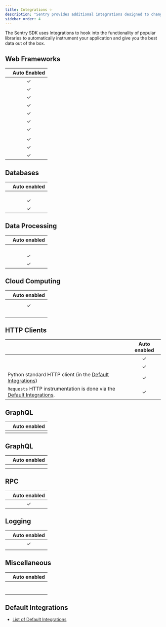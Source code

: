 ```yaml
---
title: Integrations ✨
description: "Sentry provides additional integrations designed to change configuration or add instrumentation to your application."
sidebar_order: 4
---
```


The Sentry SDK uses Integrations to hook into the functionality of popular libraries to automatically instrument your application and give you the best data out of the box.

## Web Frameworks

|                                                                                                                       | **Auto Enabled** |
| --------------------------------------------------------------------------------------------------------------------- | :--------------: |
| <linkWithPlatformIcon platform="python.django"    label="Django"    url="/platforms/python/integrations/django" />    |        ✓         |
| <linkWithPlatformIcon platform="python.flask"     label="Flask"     url="/platforms/python/integrations/flask" />     |        ✓         |
| <linkWithPlatformIcon platform="python.fastapi"   label="FastAPI"   url="/platforms/python/integrations/fastapi" />   |        ✓         |
| <linkWithPlatformIcon platform="python.aiohttp"   label="AIOHTTP"   url="/platforms/python/integrations/aiohttp" />   |        ✓         |
| <linkWithPlatformIcon platform="python.bottle"    label="Bottle"    url="/platforms/python/integrations/bottle" />    |        ✓         |
| <linkWithPlatformIcon platform="python.falcon"    label="Falcon"    url="/platforms/python/integrations/falcon" />    |        ✓         |
| <linkWithPlatformIcon platform="python.pyramid"   label="Pyramid"   url="/platforms/python/integrations/pyramid" />   |        ✓         |
| <linkWithPlatformIcon platform="python.quart"     label="Quart"     url="/platforms/python/integrations/quart" />     |                  |
| <linkWithPlatformIcon platform="python.sanic"     label="Sanic"     url="/platforms/python/integrations/sanic" />     |        ✓         |
| <linkWithPlatformIcon platform="python.starlette" label="Starlette" url="/platforms/python/integrations/starlette" /> |        ✓         |
| <linkWithPlatformIcon platform="python.tornado"   label="Tornado"   url="/platforms/python/integrations/tornado" />   |        ✓         |

## Databases

|                                                                                                                                        | **Auto enabled** |
| -------------------------------------------------------------------------------------------------------------------------------------- | :--------------: |
| <linkWithPlatformIcon platform="python.asyncpg"           label="asyncpg"    url="/platforms/python/integrations/asyncpg" />           |                  |
| <linkWithPlatformIcon platform="python.clickhouse-driver" label="ClickHouse" url="/platforms/python/integrations/clickhouse-driver" /> |                  |
| <linkWithPlatformIcon platform="python.pymongo"           label="MongoDB"    url="/platforms/python/integrations/pymongo" />           |                  |
| <linkWithPlatformIcon platform="python.redis"             label="Redis"      url="/platforms/python/integrations/redis" />             |        ✓         |
| <linkWithPlatformIcon platform="python.sqlalchemy"        label="SQLAlchemy" url="/platforms/python/integrations/sqlalchemy" />        |        ✓         |

## Data Processing

|                                                                                                                        | **Auto enabled** |
| ---------------------------------------------------------------------------------------------------------------------- | :--------------: |
| <linkWithPlatformIcon platform="python.airflow" label="Apache Airflow" url="/platforms/python/integrations/airflow" /> |                  |
| <linkWithPlatformIcon platform="python.beam"    label="Apache Beam"    url="/platforms/python/integrations/beam" />    |                  |
| <linkWithPlatformIcon platform="python.spark"   label="Apache Spark"   url="/platforms/python/integrations/spark" />   |                  |
| <linkWithPlatformIcon platform="python.arq"     label="ARQ"            url="/platforms/python/integrations/arq" />     |                  |
| <linkWithPlatformIcon platform="python.celery"  label="Celery"         url="/platforms/python/integrations/celery" />  |        ✓         |
| <linkWithPlatformIcon platform="python.rq"      label="RQ"             url="/platforms/python/integrations/rq" />      |        ✓         |

## Cloud Computing

|                                                                                                                                                          | **Auto enabled** |
| -------------------------------------------------------------------------------------------------------------------------------------------------------- | :--------------: |
| <linkWithPlatformIcon platform="python.awslambda"            label="AWS Lambda"             url="/platforms/python/integrations/aws-lambda" />           |                  |
| <linkWithPlatformIcon platform="python.boto3"                label="Boto3"                  url="/platforms/python/integrations/boto3" />                |        ✓         |
| <linkWithPlatformIcon platform="python.chalice"              label="Chalice"                url="/platforms/python/integrations/chalice" />              |                  |
| <linkWithPlatformIcon platform="python.cloudresourcecontext" label="Cloud Resource Context" url="/platforms/python/integrations/cloudresourcecontext" /> |                  |
| <linkWithPlatformIcon platform="python.gcpfunctions"         label="Google Cloud Functions" url="/platforms/python/integrations/gcp-functions" />        |                  |
| <linkWithPlatformIcon platform="python.serverless"           label="Serverless Framework"   url="/platforms/python/integrations/serverless" />           |                  |

## HTTP Clients

|                                                                                                                                | **Auto enabled** |
| ------------------------------------------------------------------------------------------------------------------------------ | :--------------: |
| <linkWithPlatformIcon platform="python.aiohttp" label="AIOHTTP" url="/platforms/python/integrations/aiohttp/aiohttp-client" /> |        ✓         |
| <linkWithPlatformIcon platform="python.httpx"   label="HTTPX"   url="/platforms/python/integrations/httpx" />                  |        ✓         |
| Python standard HTTP client (in the [Default Integrations](default-integrations/#stdlib))                                      |        ✓         |
| `Requests` HTTP instrumentation is done via the [Default Integrations](default-integrations/#stdlib).                          |        ✓         |

## GraphQL

|                                                                                                         | **Auto enabled** |
| ------------------------------------------------------------------------------------------------------- | :--------------: |
| <linkWithPlatformIcon platform="python.graphql" label="GQL" url="/platforms/python/integrations/gql" /> |                  |

## GraphQL

|                                                                                                                   | **Auto enabled** |
| ----------------------------------------------------------------------------------------------------------------- | :--------------: |
| <linkWithPlatformIcon platform="python.graphql" label="GQL" url="/platforms/python/integrations/gql" />           |                  |
| <linkWithPlatformIcon platform="python.graphql" label="Graphene" url="/platforms/python/integrations/graphene" /> |                  |

## RPC

|                                                                                                        | **Auto enabled** |
| ------------------------------------------------------------------------------------------------------ | :--------------: |
| <linkWithPlatformIcon platform="python.grpc" label="gRPC" url="/platforms/python/integrations/grpc" /> |        ✓         |

## Logging

|                                                                                                                 | **Auto enabled** |
| --------------------------------------------------------------------------------------------------------------- | :--------------: |
| <linkWithPlatformIcon platform="python.logging" label="Logging" url="/platforms/python/integrations/logging" /> |        ✓         |
| <linkWithPlatformIcon platform="python.loguru"  label="Loguru"  url="/platforms/python/integrations/loguru" />  |                  |

## Miscellaneous

|                                                                                                                                     | **Auto enabled** |
| ----------------------------------------------------------------------------------------------------------------------------------- | :--------------: |
| <linkWithPlatformIcon platform="python.asgi"          label="ASGI"            url="/platforms/python/integrations/asgi" />          |                  |
| <linkWithPlatformIcon platform="python.asyncio"       label="asyncio"         url="/platforms/python/integrations/asyncio" />       |                  |
| <linkWithPlatformIcon platform="python.pure_eval"     label="Enhanced Locals" url="/platforms/python/integrations/pure_eval" />     |                  |
| <linkWithPlatformIcon platform="python.gnu_backtrace" label="GNU Backtrace"   url="/platforms/python/integrations/gnu_backtrace" /> |                  |
| <linkWithPlatformIcon platform="python.socket"        label="Socket"          url="/platforms/python/integrations/socket" />        |                  |
| <linkWithPlatformIcon platform="python.tryton"        label="Tryton"          url="/platforms/python/integrations/tryton" />        |                  |
| <linkWithPlatformIcon platform="python.wsgi"          label="WSGI"            url="/platforms/python/integrations/wsgi" />          |                  |

## Default Integrations

- [List of Default Integrations](default-integrations/)
